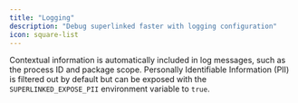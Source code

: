 ```yaml
---
title: "Logging"
description: "Debug superlinked faster with logging configuration"
icon: square-list
---
```



Contextual information is automatically included in log messages, such as the process ID and package scope. Personally Identifiable Information (PII) is filtered out by default but can be exposed with the `SUPERLINKED_EXPOSE_PII` environment variable to `true`.
